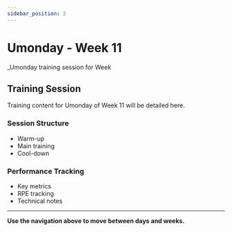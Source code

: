 ```yaml
---
sidebar_position: 2
---
```



<WorkoutNav weekNumber={11} />

# Umonday - Week 11

_Umonday training session for Week 

## Training Session

Training content for Umonday of Week 11 will be detailed here.

### Session Structure
- Warm-up
- Main training
- Cool-down

### Performance Tracking
- Key metrics
- RPE tracking
- Technical notes

---

**Use the navigation above to move between days and weeks.**
